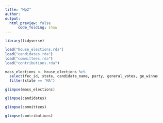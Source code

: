 ```yaml
---
title: "Mp2"
author:
output:
  html_preview: false
      code_folding: show
---
```


```r
library(tidyverse)
```

```r
load("house_elections.rda")
load("candidates.rda")
load("committees.rda")
load("contributions.rda")
```

```r
mass_elections <- house_elections %>%
  select(fec_id, state, candidate_name, party, general_votes, ge_winner) %>%
  filter(state == "MA")

glimpse(mass_elections)
```


```r
glimpse(candidates)
```

```r
glimpse(committees)
```

```r
glimpse(contributions)
```